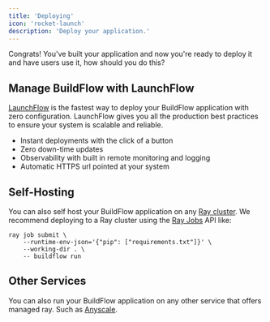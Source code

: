 ```yaml
---
title: 'Deploying'
icon: 'rocket-launch'
description: 'Deploy your application.'
---
```


Congrats! You've built your application and now you're ready to deploy it and have users use it, how should you do this?

## Manage BuildFlow with LaunchFlow

[LaunchFlow](https://launchflow.com) is the fastest way to deploy your BuildFlow application with zero configuration. LaunchFlow gives you all the production best practices to ensure your system is scalable and reliable.

- Instant deployments with the click of a button
- Zero down-time updates
- Observability with built in remote monitoring and logging
- Automatic HTTPS url pointed at your system

## Self-Hosting

You can also self host your BuildFlow application on any [Ray cluster](https://docs.ray.io/en/latest/cluster/getting-started.html). We recommend deploying to a Ray cluster using the [Ray Jobs](https://docs.ray.io/en/latest/cluster/running-applications/job-submission/index.html) API like:

```
ray job submit \
    --runtime-env-json='{"pip": ["requirements.txt"]}' \
    --working-dir . \
    -- buildflow run
```

## Other Services

You can also run your BuildFlow application on any other service that offers managed ray. Such as [Anyscale](https://www.anyscale.com).